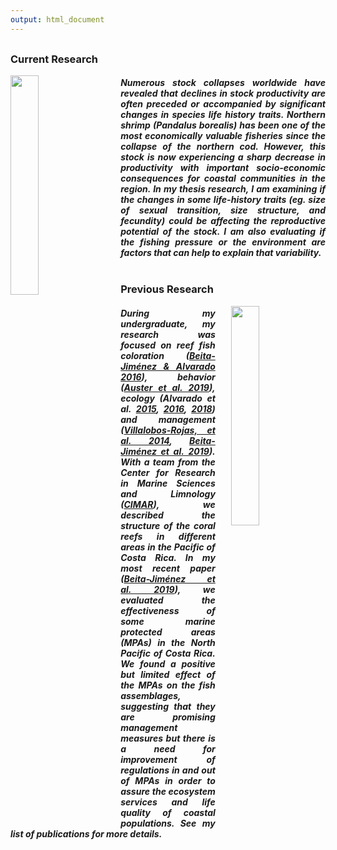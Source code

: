 ```yaml
---
output: html_document
---
```


<div style="margin-bottom:30px;">
</div>

### Current Research

<img src="images/Pandalus.jpg" style="width:30%; border:0px solid; margin-right: 25px; margin-bottom: 25px" align="left">

<div style="text-align: justify"> 

##### Numerous stock collapses worldwide have revealed that declines in stock productivity are often preceded or accompanied by significant changes in species life history traits. Northern shrimp (*Pandalus borealis*) has been one of the most economically valuable fisheries since the collapse of the northern cod. However, this stock is now experiencing a sharp decrease in productivity with important socio-economic consequences for coastal communities in the region. In my thesis research, I am examining if the changes in some life-history traits (eg. size of sexual transition, size structure, and fecundity) could be affecting the reproductive potential of the stock. I am also evaluating if the fishing pressure or the environment are factors that can help to explain that variability. 
</div>

<div style="margin-bottom:40px;">
</div>

### Previous Research

<img src="images/Beita.jpg" style="width:30%; border:0px solid; margin-left: 25px" align="right">

<div style="text-align: justify">

##### During my undergraduate, my research was focused on reef fish coloration ([Beita-Jiménez & Alvarado 2016](files/Beita&Alvarado2016.pdf)), behavior ([Auster et al. 2019](http://www.scielo.br/pdf/ni/v17n1/1982-0224-ni-17-01-e180165.pdf)), ecology (Alvarado et al. [2015](files/Alvaradoetal2015-osa.pdf), [2016](files/Alvaradoetal2016-isladelcoco.pdf), [2018](files/Alvaradoetal2018-Cuando la conservacion.pdf)) and management ([Villalobos-Rojas, et al. 2014](files/Villalobos-Rojasetal2014.pdf), [Beita-Jiménez et al. 2019](files/Beitaetal2019_FishNorthPacific_OceansCoastalMngmt.pdf)). With a team from the Center for Research in Marine Sciences and Limnology ([CIMAR](http://www.cimar.ucr.ac.cr/)), we described the structure of the coral reefs in different areas in the Pacific of Costa Rica. In my most recent paper ([Beita-Jiménez et al. 2019](files/Beitaetal2019_FishNorthPacific_OceansCoastalMngmt.pdf)), we evaluated the effectiveness of some marine protected areas (MPAs) in the North Pacific of Costa Rica. We found a positive but limited effect of the MPAs on the fish assemblages, suggesting that they are promising management measures but there is a need for improvement of regulations in and out of MPAs in order to assure the ecosystem services and life quality of coastal populations. See my list of publications for more details. 
</div>